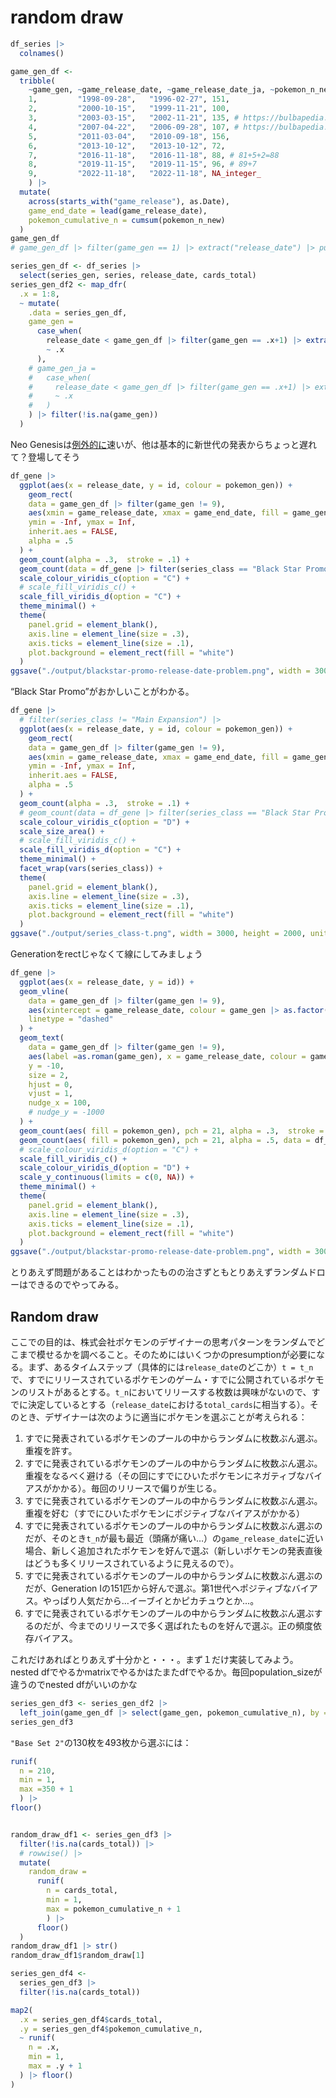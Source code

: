 # random draw

```r
df_series |> 
  colnames()
```

```r
game_gen_df <- 
  tribble(
    ~game_gen, ~game_release_date, ~game_release_date_ja, ~pokemon_n_new,
    1,         "1998-09-28",   "1996-02-27", 151,
    2,         "2000-10-15",   "1999-11-21", 100,
    3,         "2003-03-15",   "2002-11-21", 135, # https://bulbapedia.bulbagarden.net/wiki/Generation_III
    4,         "2007-04-22",   "2006-09-28", 107, # https://bulbapedia.bulbagarden.net/wiki/Generation_IV
    5,         "2011-03-04",   "2010-09-18", 156, 
    6,         "2013-10-12",   "2013-10-12", 72,
    7,         "2016-11-18",   "2016-11-18", 88, # 81+5+2=88
    8,         "2019-11-15",   "2019-11-15", 96, # 89+7
    9,         "2022-11-18",   "2022-11-18", NA_integer_
    ) |> 
  mutate(
    across(starts_with("game_release"), as.Date),
    game_end_date = lead(game_release_date),
    pokemon_cumulative_n = cumsum(pokemon_n_new)
  )
game_gen_df
# game_gen_df |> filter(game_gen == 1) |> extract("release_date") |> pull()
```


```r
series_gen_df <- df_series |> 
  select(series_gen, series, release_date, cards_total)
series_gen_df2 <- map_dfr(
  .x = 1:8, 
  ~ mutate(
    .data = series_gen_df, 
    game_gen = 
      case_when(
        release_date < game_gen_df |> filter(game_gen == .x+1) |> extract("game_release_date") |> pull() 
        ~ .x
      ),
    # game_gen_ja = 
    #   case_when(
    #     release_date < game_gen_df |> filter(game_gen == .x+1) |> extract("release_date_ja") |> pull() 
    #     ~ .x
    #   )
    ) |> filter(!is.na(game_gen))
  ) 
```

Neo Genesisは[例外的に](https://bulbapedia.bulbagarden.net/wiki/Neo_Genesis_(TCG))速いが、他は基本的に新世代の発表からちょっと遅れて？登場してそう


```r
df_gene |> 
  ggplot(aes(x = release_date, y = id, colour = pokemon_gen)) +
    geom_rect(
    data = game_gen_df |> filter(game_gen != 9),
    aes(xmin = game_release_date, xmax = game_end_date, fill = game_gen |> as.factor()),
    ymin = -Inf, ymax = Inf, 
    inherit.aes = FALSE,
    alpha = .5
  ) +
  geom_count(alpha = .3,  stroke = .1) +
  geom_count(data = df_gene |> filter(series_class == "Black Star Promo"), colour = "black") +
  scale_colour_viridis_c(option = "C") +
  # scale_fill_viridis_c() +
  scale_fill_viridis_d(option = "C") +
  theme_minimal() +
  theme(
    panel.grid = element_blank(),
    axis.line = element_line(size = .3),
    axis.ticks = element_line(size = .1),
    plot.background = element_rect(fill = "white")
  )
ggsave("./output/blackstar-promo-release-date-problem.png", width = 3000, height = 2000, unit = "px")
```

"Black Star Promo"がおかしいことがわかる。

```r
df_gene |> 
  # filter(series_class != "Main Expansion") |> 
  ggplot(aes(x = release_date, y = id, colour = pokemon_gen)) +
    geom_rect(
    data = game_gen_df |> filter(game_gen != 9),
    aes(xmin = game_release_date, xmax = game_end_date, fill = game_gen |> as.factor()),
    ymin = -Inf, ymax = Inf, 
    inherit.aes = FALSE,
    alpha = .5
  ) +
  geom_count(alpha = .3,  stroke = .1) +
  # geom_count(data = df_gene |> filter(series_class == "Black Star Promo"), colour = "black") +
  scale_colour_viridis_c(option = "D") +
  scale_size_area() +
  # scale_fill_viridis_c() +
  scale_fill_viridis_d(option = "C") +
  theme_minimal() +
  facet_wrap(vars(series_class)) +
  theme(
    panel.grid = element_blank(),
    axis.line = element_line(size = .3),
    axis.ticks = element_line(size = .1),
    plot.background = element_rect(fill = "white")
  )
ggsave("./output/series_class-t.png", width = 3000, height = 2000, unit = "px")


```


Generationをrectじゃなくて線にしてみましょう
```r
df_gene |> 
  ggplot(aes(x = release_date, y = id)) +
  geom_vline(
    data = game_gen_df |> filter(game_gen != 9),
    aes(xintercept = game_release_date, colour = game_gen |> as.factor()),
    linetype = "dashed"
  ) +
  geom_text(
    data = game_gen_df |> filter(game_gen != 9),
    aes(label =as.roman(game_gen), x = game_release_date, colour = game_gen |> as.factor()),
    y = -10,
    size = 2,
    hjust = 0,
    vjust = 1,
    nudge_x = 100,
    # nudge_y = -1000
  ) +
  geom_count(aes( fill = pokemon_gen), pch = 21, alpha = .3,  stroke = .1) +
  geom_count(aes( fill = pokemon_gen), pch = 21, alpha = .5, data = df_gene |> filter(series_class == "Black Star Promo"), colour = "black") +
  # scale_colour_viridis_d(option = "C") +
  scale_fill_viridis_c() +
  scale_colour_viridis_d(option = "D") +
  scale_y_continuous(limits = c(0, NA)) +
  theme_minimal() +
  theme(
    panel.grid = element_blank(),
    axis.line = element_line(size = .3),
    axis.ticks = element_line(size = .1),
    plot.background = element_rect(fill = "white")
  )
ggsave("./output/blackstar-promo-release-date-problem.png", width = 3000, height = 2000, unit = "px")
```
とりあえず問題があることはわかったものの治さずともとりあえずランダムドローはできるのでやってみる。

## Random draw

ここでの目的は、株式会社ポケモンのデザイナーの思考パターンをランダムでどこまで模せるかを調べること。そのためにはいくつかのpresumptionが必要になる。まず、あるタイムステップ（具体的には`release_date`のどこか）`t = t_n`で、すでにリリースされているポケモンのゲーム・すでに公開されているポケモンのリストがあるとする。`t_n`においてリリースする枚数は興味がないので、すでに決定しているとする（`release_date`における`total_cards`に相当する）。そのとき、デザイナーは次のように適当にポケモンを選ぶことが考えられる：

1. すでに発表されているポケモンのプールの中からランダムに枚数ぶん選ぶ。重複を許す。
1. すでに発表されているポケモンのプールの中からランダムに枚数ぶん選ぶ。重複をなるべく避ける（その回にすでにひいたポケモンにネガティブなバイアスがかかる）。毎回のリリースで偏りが生じる。
1. すでに発表されているポケモンのプールの中からランダムに枚数ぶん選ぶ。重複を好む（すでにひいたポケモンにポジティブなバイアスがかかる）
1. すでに発表されているポケモンのプールの中からランダムに枚数ぶん選ぶのだが、そのとき`t_n`が最も最近（頭痛が痛い…）の`game_release_date`に近い場合、新しく追加されたポケモンを好んで選ぶ（新しいポケモンの発表直後はどうも多くリリースされているように見えるので）。
1. すでに発表されているポケモンのプールの中からランダムに枚数ぶん選ぶのだが、Generation Iの151匹から好んで選ぶ。第1世代へポジティブなバイアス。やっぱり人気だから…イーブイとかピカチュウとか…。
1. すでに発表されているポケモンのプールの中からランダムに枚数ぶん選ぶするのだが、今までのリリースで多く選ばれたものを好んで選ぶ。正の頻度依存バイアス。

これだけあればとりあえず十分かと・・・。まず１だけ実装してみよう。
nested dfでやるかmatrixでやるかはたまたdfでやるか。毎回population_sizeが違うのでnested dfがいいのかな
```r
series_gen_df3 <- series_gen_df2 |> 
  left_join(game_gen_df |> select(game_gen, pokemon_cumulative_n), by = "game_gen")
series_gen_df3
```
`"Base Set 2"`の130枚を493枚から選ぶには：
```r
runif(
  n = 210,
  min = 1,
  max =350 + 1
  ) |> 
floor()


random_draw_df1 <- series_gen_df3 |>
  filter(!is.na(cards_total)) |> 
  # rowwise() |>
  mutate(
    random_draw = 
      runif(
        n = cards_total,
        min = 1,
        max = pokemon_cumulative_n + 1
        ) |> 
      floor()
  )
random_draw_df1 |> str()
random_draw_df1$random_draw[1]
```


```r
series_gen_df4 <- 
  series_gen_df3 |> 
  filter(!is.na(cards_total))

map2(
  .x = series_gen_df4$cards_total,
  .y = series_gen_df4$pokemon_cumulative_n,
  ~ runif(
    n = .x,
    min = 1,
    max = .y + 1
  ) |> floor()
) 
```

